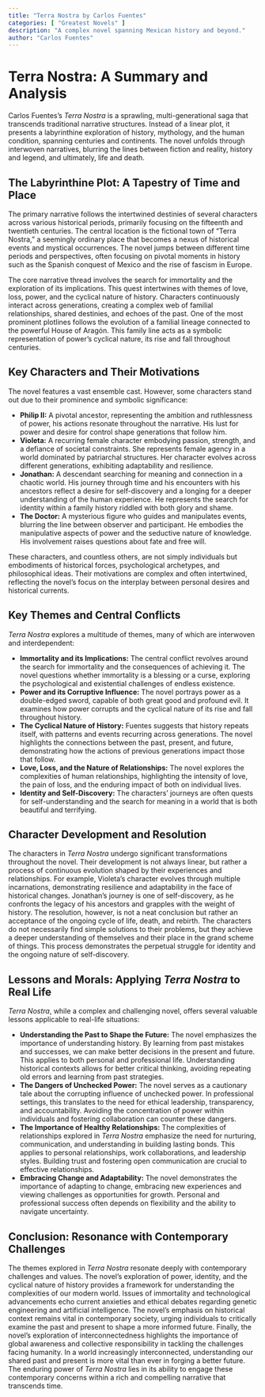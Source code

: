 ```yaml
---
title: "Terra Nostra by Carlos Fuentes"
categories: [ "Greatest Novels" ]
description: "A complex novel spanning Mexican history and beyond."
author: "Carlos Fuentes"
---
```

# Terra Nostra: A Summary and Analysis

Carlos Fuentes's *Terra Nostra* is a sprawling, multi-generational saga that transcends traditional narrative structures.  Instead of a linear plot, it presents a labyrinthine exploration of history, mythology, and the human condition, spanning centuries and continents. The novel unfolds through interwoven narratives, blurring the lines between fiction and reality, history and legend, and ultimately, life and death.

## The Labyrinthine Plot: A Tapestry of Time and Place

The primary narrative follows the intertwined destinies of several characters across various historical periods, primarily focusing on the fifteenth and twentieth centuries. The central location is the fictional town of "Terra Nostra," a seemingly ordinary place that becomes a nexus of historical events and mystical occurrences.  The novel jumps between different time periods and perspectives, often focusing on pivotal moments in history such as the Spanish conquest of Mexico and the rise of fascism in Europe.  

The core narrative thread involves the search for immortality and the exploration of its implications.  This quest intertwines with themes of love, loss, power, and the cyclical nature of history.  Characters continuously interact across generations, creating a complex web of familial relationships, shared destinies, and echoes of the past. One of the most prominent plotlines follows the evolution of a familial lineage connected to the powerful House of Aragón.  This family line acts as a symbolic representation of power's cyclical nature, its rise and fall throughout centuries.

## Key Characters and Their Motivations

The novel features a vast ensemble cast. However, some characters stand out due to their prominence and symbolic significance:

* **Philip II:** A pivotal ancestor, representing the ambition and ruthlessness of power, his actions resonate throughout the narrative. His lust for power and desire for control shape generations that follow him.
* **Violeta:**  A recurring female character embodying passion, strength, and a defiance of societal constraints. She represents female agency in a world dominated by patriarchal structures. Her character evolves across different generations, exhibiting adaptability and resilience.
* **Jonathan:** A descendant searching for meaning and connection in a chaotic world.  His journey through time and his encounters with his ancestors reflect a desire for self-discovery and a longing for a deeper understanding of the human experience.  He represents the search for identity within a family history riddled with both glory and shame.
* **The Doctor:** A mysterious figure who guides and manipulates events, blurring the line between observer and participant. He embodies the manipulative aspects of power and the seductive nature of knowledge. His involvement raises questions about fate and free will.

These characters, and countless others, are not simply individuals but embodiments of historical forces, psychological archetypes, and philosophical ideas. Their motivations are complex and often intertwined, reflecting the novel's focus on the interplay between personal desires and historical currents.


## Key Themes and Central Conflicts

*Terra Nostra* explores a multitude of themes, many of which are interwoven and interdependent:

* **Immortality and its Implications:** The central conflict revolves around the search for immortality and the consequences of achieving it. The novel questions whether immortality is a blessing or a curse, exploring the psychological and existential challenges of endless existence.
* **Power and its Corruptive Influence:** The novel portrays power as a double-edged sword, capable of both great good and profound evil.  It examines how power corrupts and the cyclical nature of its rise and fall throughout history.
* **The Cyclical Nature of History:** Fuentes suggests that history repeats itself, with patterns and events recurring across generations. The novel highlights the connections between the past, present, and future, demonstrating how the actions of previous generations impact those that follow.
* **Love, Loss, and the Nature of Relationships:** The novel explores the complexities of human relationships, highlighting the intensity of love, the pain of loss, and the enduring impact of both on individual lives.
* **Identity and Self-Discovery:** The characters’ journeys are often quests for self-understanding and the search for meaning in a world that is both beautiful and terrifying.


## Character Development and Resolution

The characters in *Terra Nostra* undergo significant transformations throughout the novel.  Their development is not always linear, but rather a process of continuous evolution shaped by their experiences and relationships.  For example, Violeta's character evolves through multiple incarnations, demonstrating resilience and adaptability in the face of historical changes.  Jonathan's journey is one of self-discovery, as he confronts the legacy of his ancestors and grapples with the weight of history.  The resolution, however, is not a neat conclusion but rather an acceptance of the ongoing cycle of life, death, and rebirth.  The characters do not necessarily find simple solutions to their problems, but they achieve a deeper understanding of themselves and their place in the grand scheme of things.  This process demonstrates the perpetual struggle for identity and the ongoing nature of self-discovery.


## Lessons and Morals: Applying *Terra Nostra* to Real Life

*Terra Nostra*, while a complex and challenging novel, offers several valuable lessons applicable to real-life situations:

* **Understanding the Past to Shape the Future:** The novel emphasizes the importance of understanding history. By learning from past mistakes and successes, we can make better decisions in the present and future. This applies to both personal and professional life.  Understanding historical contexts allows for better critical thinking, avoiding repeating old errors and learning from past strategies.
* **The Dangers of Unchecked Power:** The novel serves as a cautionary tale about the corrupting influence of unchecked power.  In professional settings, this translates to the need for ethical leadership, transparency, and accountability.  Avoiding the concentration of power within individuals and fostering collaboration can counter these dangers.
* **The Importance of Healthy Relationships:** The complexities of relationships explored in *Terra Nostra* emphasize the need for nurturing, communication, and understanding in building lasting bonds. This applies to personal relationships, work collaborations, and leadership styles.  Building trust and fostering open communication are crucial to effective relationships.
* **Embracing Change and Adaptability:**  The novel demonstrates the importance of adapting to change, embracing new experiences and viewing challenges as opportunities for growth. Personal and professional success often depends on flexibility and the ability to navigate uncertainty.


## Conclusion: Resonance with Contemporary Challenges

The themes explored in *Terra Nostra* resonate deeply with contemporary challenges and values. The novel's exploration of power, identity, and the cyclical nature of history provides a framework for understanding the complexities of our modern world.  Issues of immortality and technological advancements echo current anxieties and ethical debates regarding genetic engineering and artificial intelligence.  The novel's emphasis on historical context remains vital in contemporary society, urging individuals to critically examine the past and present to shape a more informed future.  Finally, the novel’s exploration of interconnectedness highlights the importance of global awareness and collective responsibility in tackling the challenges facing humanity. In a world increasingly interconnected, understanding our shared past and present is more vital than ever in forging a better future.  The enduring power of *Terra Nostra* lies in its ability to engage these contemporary concerns within a rich and compelling narrative that transcends time.

